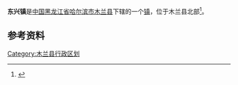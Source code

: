 {{中国乡级行政区
| 行政区全称 = 东兴镇
| 上级行政区 = [[黑龙江省|黑龙江省]][[哈尔滨市|哈尔滨市]][[木兰县|木兰县]]
| 行政区类别 = [[镇|镇]]
| LowerDivisions = 13个行政村
| 行政区划代码 = 230127101
| 总面积 = 1260平方公里
| 户籍人口 = 
| 常住人口 = 
| 行政区划 = 
| 官方网站 =
| 邮政编码 =150000
| 毗邻行政区 =
}}

'''东兴镇'''是[[中国|中国]][[黑龙江省|黑龙江省]][[哈尔滨市|哈尔滨市]][[木兰县|木兰县]]下辖的一个[[镇|镇]]，位于木兰县北部<ref>{{Cite web |url=http://www.chinaquhua.cn/heilongjiang/ |title=东兴镇 |accessdate=2011-09-01 |archive-date=2011-08-22 |archive-url=https://web.archive.org/web/20110822123644/http://www.chinaquhua.cn/heilongjiang/ |dead-url=yes }}</ref>。

==参考资料==
{{reflist}}

{{木兰县行政区划}}

[[Category:木兰县行政区划|Category:木兰县行政区划]]